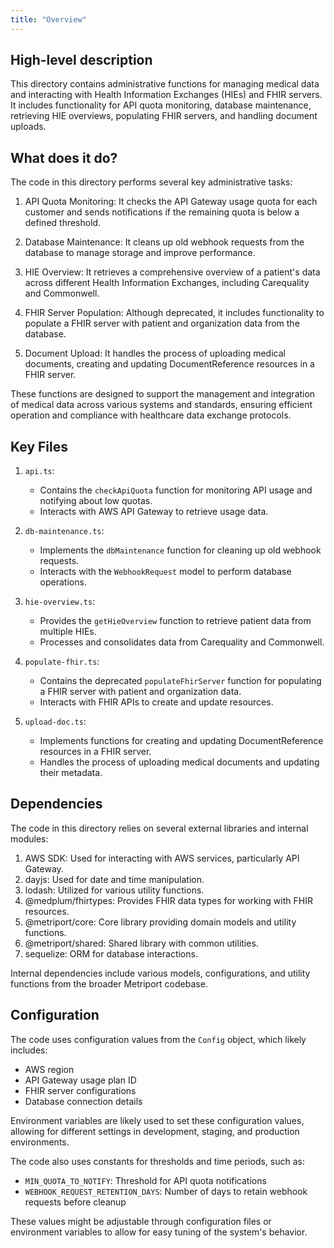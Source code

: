 ```yaml
---
title: "Overview"
---
```


## High-level description
This directory contains administrative functions for managing medical data and interacting with Health Information Exchanges (HIEs) and FHIR servers. It includes functionality for API quota monitoring, database maintenance, retrieving HIE overviews, populating FHIR servers, and handling document uploads.

## What does it do?
The code in this directory performs several key administrative tasks:

1. API Quota Monitoring: It checks the API Gateway usage quota for each customer and sends notifications if the remaining quota is below a defined threshold.

2. Database Maintenance: It cleans up old webhook requests from the database to manage storage and improve performance.

3. HIE Overview: It retrieves a comprehensive overview of a patient's data across different Health Information Exchanges, including Carequality and Commonwell.

4. FHIR Server Population: Although deprecated, it includes functionality to populate a FHIR server with patient and organization data from the database.

5. Document Upload: It handles the process of uploading medical documents, creating and updating DocumentReference resources in a FHIR server.

These functions are designed to support the management and integration of medical data across various systems and standards, ensuring efficient operation and compliance with healthcare data exchange protocols.

## Key Files

1. `api.ts`: 
   - Contains the `checkApiQuota` function for monitoring API usage and notifying about low quotas.
   - Interacts with AWS API Gateway to retrieve usage data.

2. `db-maintenance.ts`:
   - Implements the `dbMaintenance` function for cleaning up old webhook requests.
   - Interacts with the `WebhookRequest` model to perform database operations.

3. `hie-overview.ts`:
   - Provides the `getHieOverview` function to retrieve patient data from multiple HIEs.
   - Processes and consolidates data from Carequality and Commonwell.

4. `populate-fhir.ts`:
   - Contains the deprecated `populateFhirServer` function for populating a FHIR server with patient and organization data.
   - Interacts with FHIR APIs to create and update resources.

5. `upload-doc.ts`:
   - Implements functions for creating and updating DocumentReference resources in a FHIR server.
   - Handles the process of uploading medical documents and updating their metadata.

## Dependencies
The code in this directory relies on several external libraries and internal modules:

1. AWS SDK: Used for interacting with AWS services, particularly API Gateway.
2. dayjs: Used for date and time manipulation.
3. lodash: Utilized for various utility functions.
4. @medplum/fhirtypes: Provides FHIR data types for working with FHIR resources.
5. @metriport/core: Core library providing domain models and utility functions.
6. @metriport/shared: Shared library with common utilities.
7. sequelize: ORM for database interactions.

Internal dependencies include various models, configurations, and utility functions from the broader Metriport codebase.

## Configuration
The code uses configuration values from the `Config` object, which likely includes:

- AWS region
- API Gateway usage plan ID
- FHIR server configurations
- Database connection details

Environment variables are likely used to set these configuration values, allowing for different settings in development, staging, and production environments.

The code also uses constants for thresholds and time periods, such as:

- `MIN_QUOTA_TO_NOTIFY`: Threshold for API quota notifications
- `WEBHOOK_REQUEST_RETENTION_DAYS`: Number of days to retain webhook requests before cleanup

These values might be adjustable through configuration files or environment variables to allow for easy tuning of the system's behavior.
